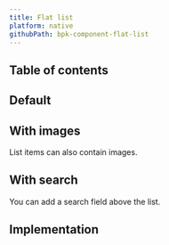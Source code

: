 ```yaml
---
title: Flat list
platform: native
githubPath: bpk-component-flat-list
---
```




## Table of contents

## Default

<NativeComponentScreenshots
  iOS={iosFlatListDefault}
  iOSAltText="iOS default flat list"
  android={androidFlatListDefault}
  androidAltText="Android default flat list" />

## With images

List items can also contain images.

<NativeComponentScreenshots
  iOS={iosFlatListWithImages}
  iOSAltText="iOS flat list with images"
  android={androidFlatListWithImages}
  androidAltText="Android flat list with images" />

## With search

You can add a search field above the list.

<NativeComponentScreenshots
  iOS={iosFlatListWithSearch}
  iOSAltText="iOS flat list with a search field"
  android={androidFlatListWithSearch}
  androidAltText="Android flat list with a search field" />

## Implementation

<Readme file={readme} />
